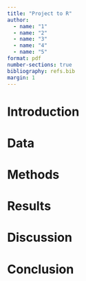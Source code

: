 ```yaml
---
title: "Project to R"
author: 
  - name: "1"
  - name: "2"
  - name: "3"
  - name: "4"
  - name: "5"
format: pdf
number-sections: true
bibliography: refs.bib
margin: 1
---
```


# Introduction

# Data

# Methods

# Results

# Discussion

# Conclusion
